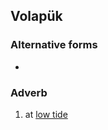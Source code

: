 ==Volapük==

===Alternative forms===
*{{l|vo|baynuypo}}

===Adverb===
{{infl|vo|adverb}}

# at [[low tide]]